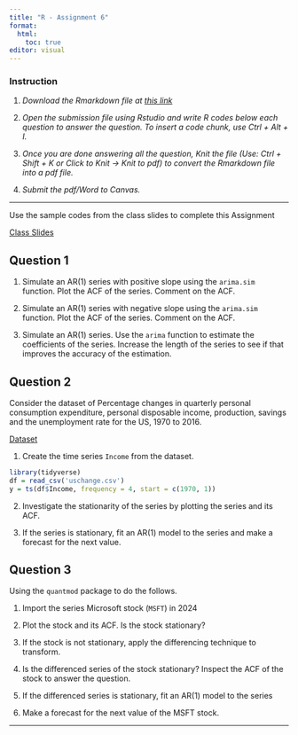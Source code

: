 ```yaml
---
title: "R - Assignment 6"
format: 
  html: 
    toc: true
editor: visual
---
```


### Instruction

1.  *Download the Rmarkdown file at [this link](R_submission.Rmd)*

2.  *Open the submission file using Rstudio and write R codes below each question to answer the question. To insert a code chunk, use Ctrl + Alt + I.*

3.  *Once you are done answering all the question, Knit the file (Use: Ctrl + Shift + K or Click to Knit -\> Knit to pdf) to convert the Rmarkdown file into a pdf file.*

4.  *Submit the pdf/Word to Canvas.*

------------------------------------------------------------------------

Use the sample codes from the class slides to complete this Assignment

[Class Slides](note6.html)

## Question 1 

1. Simulate an AR(1) series with positive slope  using the `arima.sim` function. Plot the ACF of the series.  Comment on the ACF. 

2. Simulate an AR(1) series with negative slope  using the `arima.sim` function. Plot the ACF of the series.  Comment on the ACF. 

3. Simulate an AR(1) series.  Use the `arima` function to estimate the coefficients of the series.  Increase the length of the series to see if that improves the accuracy of the estimation.  

## Question 2

Consider the dataset of Percentage changes in quarterly personal consumption expenditure, personal disposable income, production, savings and the unemployment rate for the US, 1970 to 2016. 

[Dataset](uschange.csv)

1. Create the time series `Income` from the dataset. 

```r
library(tidyverse)
df = read_csv('uschange.csv')
y = ts(df$Income, frequency = 4, start = c(1970, 1))
```

2. Investigate the stationarity of the series by plotting the series and its ACF.

3. If the series is stationary, fit an AR(1) model to the series and make a forecast for the next value. 

## Question 3

Using the `quantmod` package to do the follows. 

1. Import the series Microsoft stock (`MSFT`) in 2024

2. Plot the stock and its ACF. Is the stock stationary?

3. If the stock is not stationary, apply the differencing technique to transform.

4. Is the differenced series of the stock stationary? Inspect the ACF of the stock to answer the question. 

5. If the differenced series is stationary, fit an AR(1) model to the series 

6. Make a forecast for the next value of the MSFT stock. 



------------------------------------------------------------------------
